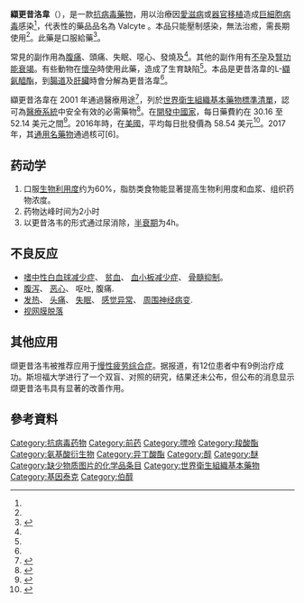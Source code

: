 {{noteTA|G1 = ME}} {{Medical}} 
{{Drugbox|
|IUPAC_name = (''S'')-2-氨基-3-甲基丁酸 (''R'',''S'')-2-[(2-氨基-6-氧代-1,6-二氢-9H-嘌呤-9-基)甲氧基]-3-羟基丙酯
| image=  Valganciclovir Diastereomers Structural Formulae.png
| CAS_number= 175865-59-5
| ATC_prefix= J05
| ATC_suffix= AB14 
| ATC_supplemental=
| PubChem= 64147
| DrugBank=
| C = 14 | H = 22 | N = 6 | O = 5
| molecular_weight = 354.362 g/mol
| bioavailability= 60%
| protein_bound = 1-2%
| metabolism = 水解为[[更昔洛韦|更昔洛韦]]
| elimination_half-life= 4 h
| excretion =肾脏
| pregnancy_US = C
| legal_US = Rx-only
| legal_UK = POM
| routes_of_administration= 口服
}}

<!-- Definition and medical uses -->
'''纈更昔洛韋'''（{{lang-en|Valganciclovir}}），是一款[[抗病毒藥物|抗病毒藥物]]，用以治療因[[愛滋病|愛滋病]]或[[器官移植|器官移植]]造成[[巨細胞病毒|巨細胞病毒]]感染<ref name=AHFS2016/>，代表性的藥品品名為 Valcyte 。本品只能壓制感染，無法治癒，需長期使用<ref name=AHFS2016/>。此藥是口服給藥<ref name=AHFS2016>{{cite web|title=Valganciclovir Hydrochloride|url=https://www.drugs.com/monograph/valganciclovir-hydrochloride.html|publisher=The American Society of Health-System Pharmacists|accessdate=28 November 2016|archiveurl=https://web.archive.org/web/20161129083300/https://www.drugs.com/monograph/valganciclovir-hydrochloride.html|archivedate=2016-11-29|dead-url=no}}</ref>。

<!-- Side effects and mechanism -->
常見的副作用為[[腹痛|腹痛]]、頭痛、失眠、噁心、發燒及{{le|血球數量不足|low blood cell count}}<ref name=AHFS2016/>。其他的副作用有[[不孕|不孕]]及[[腎功能衰竭|腎功能衰竭]]。有些動物在[[懷孕|懷孕]]時使用此藥，造成了生育缺陷<ref name=AHFS2016/>。本品是更昔洛韋的L-[[纈氨酸|纈氨醯]][[酯|酯]]，到[[消化道|腸道]]及[[肝臟|肝臟]]時會分解為更昔洛韋<ref name=AHFS2016/>。

<!-- History, society and culture -->
纈更昔洛韋在 2001 年通過醫療用途<ref>{{cite book|last1=Long|first1=Sarah S.|last2=Pickering|first2=Larry K.|last3=Prober|first3=Charles G.|title=Principles and Practice of Pediatric Infectious Disease|date=2012|publisher=Elsevier Health Sciences|isbn=978-1437727029|page=1502|url=https://books.google.ca/books?id=nQ7-o8JAH7kC&pg=PA1502|language=en|archiveurl=https://web.archive.org/web/20161129144653/https://books.google.ca/books?id=nQ7-o8JAH7kC&pg=PA1502|archivedate=2016-11-29}}</ref>，列於[[世界衛生組織基本藥物標準清單|世界衛生組織基本藥物標準清單]]，認可為[[醫療系統|醫療系統]]中安全有效的必需藥物<ref name=WHO19th>{{cite web|title=WHO Model List of Essential Medicines (19th List)|url=http://www.who.int/medicines/publications/essentialmedicines/EML_2015_FINAL_amended_NOV2015.pdf?ua=1|work=World Health Organization|accessdate=8 December 2016|date=April 2015|archiveurl=https://web.archive.org/web/20161213052708/http://www.who.int/medicines/publications/essentialmedicines/EML_2015_FINAL_amended_NOV2015.pdf?ua=1|archivedate=13 December 2016}}</ref>。在[[開發中國家|開發中國家]]，每日藥費約在 30.16 至 52.14 美元之間<ref>{{cite web|title=Valganciclovir|url=http://mshpriceguide.org/en/single-drug-information/?DMFId=1395&searchYear=2014|website=International Drug Price Indicator Guide|accessdate=29 November 2016|archive-date=2018-08-28|archive-url=https://web.archive.org/web/20180828170158/http://mshpriceguide.org/en/single-drug-information/?DMFId=1395&searchYear=2014|dead-url=no}}</ref>。2016年時，在[[美國|美國]]，平均每日批發價為 58.54 美元<ref>{{cite web|title=NADAC|url=https://data.medicaid.gov/Drug-Prices/NADAC-as-of-2016-11-30/rfpb-hznz|website=Medicaid.gov|accessdate=29 November 2016|archiveurl=https://web.archive.org/web/20161130035804/https://data.medicaid.gov/Drug-Prices/NADAC-as-of-2016-11-30/rfpb-hznz|archivedate=30 November 2016}}</ref>。2017年，其[[通用名藥物|通用名藥物]]通過核可[6]。

<!--'''缬更昔洛韦'''（Valganciclovir）是[[鸟嘌呤|鸟嘌呤]]类似物类[[抗病毒药物|抗病毒药物]]，常用于[[巨细胞病毒感染|巨细胞病毒感染]]。为更昔洛韦的L-缬氨酰酯。是更昔洛韦的[[前药|前药]]，口服后被[[胃肠道|胃肠道]]和肝酯酶迅速转化为更昔洛韦。-->

==药动学==

# 口服[[生物利用度|生物利用度]]约为60%，脂肪类食物能显著提高生物利用度和血浆、组织药物浓度。
# 药物达峰时间为2小时
# 以更昔洛韦的形式通过尿消除，[[半衰期|半衰期]]为4h。

==不良反应==

* [[嗜中性白血球减少症|嗜中性白血球减少症]]、 [[贫血|贫血]]、 [[血小板减少症|血小板减少症]]、 [[骨髓抑制|骨髓抑制]]。
* [[腹泻|腹泻]]、 [[恶心|恶心]]、 呕吐, 腹痛.
* [[发热|发热]]、 [[头痛|头痛]]、 [[失眠|失眠]]、 [[感觉异常|感觉异常]]、 [[周围神经病变|周围神经病变]].
* [[视网膜脱落|视网膜脱落]]

== 其他应用 ==
缬更昔洛韦被推荐应用于[[慢性疲劳综合症|慢性疲劳综合症]]。据报道，有12位患者中有9例治疗成功。斯坦福大学进行了一个双盲、对照的研究，结果还未公布，但公布的消息显示缬更昔洛韦具有显著的改善作用。

{{抗DNA病毒药物}}
{{抗病毒药物}}

== 參考資料 ==
{{reflist}}



[[Category:抗病毒药物|Category:抗病毒药物]]
[[Category:前药|Category:前药]]
[[Category:嘌呤|Category:嘌呤]]
[[Category:羧酸酯|Category:羧酸酯]]
[[Category:氨基酸衍生物|Category:氨基酸衍生物]]
[[Category:异丁酸酯|Category:异丁酸酯]]
[[Category:醇|Category:醇]]
[[Category:醚|Category:醚]]
[[Category:缺少物质图片的化学品条目|Category:缺少物质图片的化学品条目]]
[[Category:世界衛生組織基本藥物|Category:世界衛生組織基本藥物]]
[[Category:基因泰克|Category:基因泰克]]
[[Category:伯醇|Category:伯醇]]